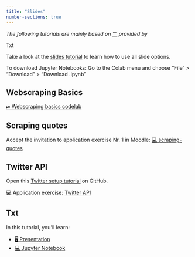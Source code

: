 ```yaml
---
title: "Slides"
number-sections: true
---
```


*The following tutorials are mainly based on [""]() provided by*

Txt

::: {.callout-note appearance="simple"}
Take a look at the [slides tutorial](https://kirenz.github.io/lab-toolkit/slides/slides.html#/title-slide) to learn how to use all slide options. 

To download Jupyter Notebooks: Go to the Colab menu and choose "File" > "Download" > "Download .ipynb"
:::


## Webscraping Basics


[⏯ Webscraping basics codelab](https://kirenz.github.io/codelabs/codelabs/webscraping/#0)


## Scraping quotes

Accept the invitation to application exercise Nr. 1 in Moodle: [💻 scraping-quotes](https://e-learning.hdm-stuttgart.de/moodle/mod/page/view.php?id=262127)


## Twitter API

Open this [Twitter setup tutorial](https://github.com/kirenz/twitter-tutorial) on GitHub.

💻 Application exercise: [Twitter API](../ae/ae-2-twitter-api.md)



## Txt

In this tutorial, you'll learn:

::: {.callout-tip appearance="simple" icon=false}
- [🖥️ Presentation]()
- [💻 Jupyter Notebook]()
:::

